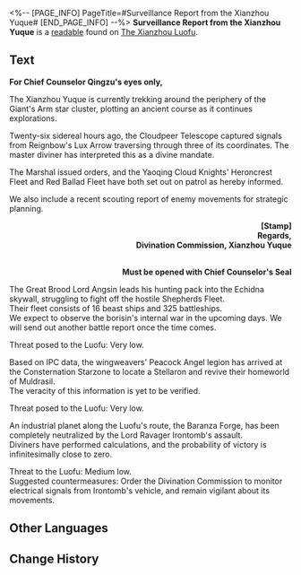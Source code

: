 <%-- [PAGE_INFO]
PageTitle=#Surveillance Report from the Xianzhou Yuque#
[END_PAGE_INFO] --%>
{{Readable Infobox
|id           = 187
|partIds      = 190403
|title        = 
|image        = Item Xianzhou Parchment.png
|world        = The Xianzhou Luofu
|parts        = 1
|author       = <!--to be added-->
|description  = An intelligence report sent from the Xianzhou Yuque.
|part1        = Surveillance Report from the Xianzhou Yuque
|source1      = {{cx|Source missing}}
|characters   = 
|factions     = Antimatter Legion; Borisin; Interastral Peace Corporation; Lord Ravager; Muldrasil; Wingweaver
}}
'''Surveillance Report from the Xianzhou Yuque''' is a [[readable]] found on [[The Xianzhou Luofu]].
<!--
==Location==
{{Map Embed|<map name>|<marker id>}}
-->
==Text==
'''For Chief Counselor Qingzu's eyes only,'''

The Xianzhou Yuque is currently trekking around the periphery of the Giant's Arm star cluster, plotting an ancient course as it continues explorations.

Twenty-six sidereal hours ago, the Cloudpeer Telescope captured signals from Reignbow's Lux Arrow traversing through three of its coordinates. The master diviner has interpreted this as a divine mandate.

The Marshal issued orders, and the Yaoqing Cloud Knights' Heroncrest Fleet and Red Ballad Fleet have both set out on patrol as hereby informed.

We also include a recent scouting report of enemy movements for strategic planning.

<div align="right">'''[Stamp]<br />
Regards,<br />
Divination Commission, Xianzhou Yuque'''


<br />'''Must be opened with Chief Counselor's Seal'''</div>

{{Size|32|[The Borisin]}}

The Great Brood Lord Angsin leads his hunting pack into the Echidna skywall, struggling to fight off the hostile Shepherds Fleet.<br />
Their fleet consists of 16 beast ships and 325 battleships.<br />
We expect to observe the borisin's internal war in the upcoming days. We will send out another battle report once the time comes.

Threat posed to the Luofu: Very low.

{{Size|32|[The Wingweavers]}}

Based on IPC data, the wingweavers' Peacock Angel legion has arrived at the Consternation Starzone to locate a Stellaron and revive their homeworld of Muldrasil.<br />
The veracity of this information is yet to be verified.

Threat posed to the Luofu: Very low.

{{Size|32|[Antimatter Legion]}}

An industrial planet along the Luofu's route, the Baranza Forge, has been completely neutralized by the Lord Ravager Irontomb's assault.<br />
Diviners have performed calculations, and the probability of victory is infinitesimally close to zero.

Threat to the Luofu: Medium low.<br />
Suggested countermeasures: Order the Divination Commission to monitor electrical signals from Irontomb's vehicle, and remain vigilant about its movements.

<!--
==Trivia==
* 
-->
==Other Languages==
{{Other Languages
|en   = Surveillance Report from the Xianzhou Yuque
|zhs  = 来自「玉阙」仙舟的监察报告
|zht  = 來自「玉闕」仙舟的監察報告
|ja   = 仙舟「玉殿」からの監察報告
|ko   = 「옥궐」 선주에서 보내온 감찰 보고서
|es   = Informe de vigilancia del Yuque de Xianzhou
|fr   = Rapport de Surveillance du Yuque de Xianzhou
|ru   = Доклад разведки с Юйцюэ Сяньчжоу
|th   = รายงานการตรวจตราจาก Xianzhou "Yuque"
|vi   = Báo Cáo Giám Sát Từ Xianzhou "Yuque"
|de   = Bericht über die Überwachung aus der Xianzhou Yuque
|id   = Laporan Pengawasan dari Xianzhou "Yuque"
|pt   = Relatório de Vigilância do Yuque do Xianzhou
}}

==Change History==
{{Change History|1.0}}